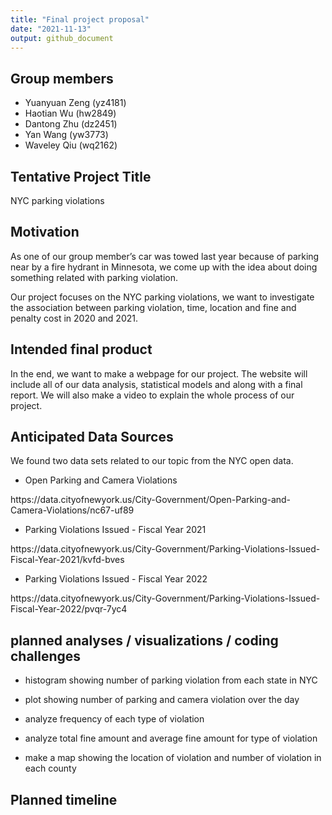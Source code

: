```yaml
---
title: "Final project proposal"
date: "2021-11-13"
output: github_document
---
```

## Group members

* Yuanyuan Zeng (yz4181)
* Haotian Wu (hw2849)
* Dantong Zhu (dz2451)
* Yan Wang (yw3773)
* Waveley Qiu (wq2162)

## Tentative Project Title

NYC parking violations

## Motivation

As one of our group member's car was towed last year because of parking near by a fire hydrant in Minnesota, we come up with the idea about doing something related with parking violation.

Our project focuses on the NYC parking violations, we want to investigate the association between parking violation, time, location and fine and penalty cost in 2020 and 2021.

## Intended final product

In the end, we want to make a webpage for our project. The website will include all of our data analysis, statistical models and along with a final report. We will also make a video to explain the whole process of our project.

## Anticipated Data Sources

We found two data sets related to our topic from the NYC open data.

* Open Parking and Camera Violations

https://data.cityofnewyork.us/City-Government/Open-Parking-and-Camera-Violations/nc67-uf89

* Parking Violations Issued - Fiscal Year 2021

https://data.cityofnewyork.us/City-Government/Parking-Violations-Issued-Fiscal-Year-2021/kvfd-bves

* Parking Violations Issued - Fiscal Year 2022

https://data.cityofnewyork.us/City-Government/Parking-Violations-Issued-Fiscal-Year-2022/pvqr-7yc4

## planned analyses / visualizations / coding challenges

* histogram showing number of parking violation from each state in NYC

* plot showing number of parking and camera violation over the day

* analyze frequency of each type of violation

* analyze total fine amount and average fine amount for type of violation

* make a map showing the location of violation and number of violation in each county

## Planned timeline



